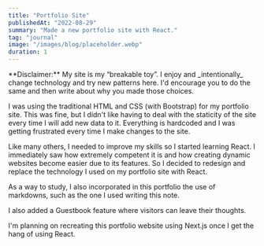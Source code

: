 ```yaml
---
title: "Portfolio Site"
publishedAt: "2022-08-29"
summary: "Made a new portfolio site with React."
tag: "journal"
image: "/images/blog/placeholder.webp"
duration: 1
---
```


<Callout emoji="⚠️">
    **Disclaimer:** My site is my “breakable toy”. I enjoy and _intentionally_
    change technology and try new patterns here. I'd encourage you to do the
    same and then write about why you made those choices.
</Callout>

I was using the traditional HTML and CSS (with Bootstrap) for my portfolio site. This was fine, but I didn't like having to deal with the staticity of the site every time I will add new data to it. Everything is hardcoded and I was getting frustrated every time I make changes to the site.

Like many others, I needed to improve my skills so I started learning React. I immediately saw how extremely competent it is and how creating dynamic websites become easier due to its features. So I decided to redesign and replace the technology I used on my portfolio site with React.

As a way to study, I also incorporated in this portfolio the use of markdowns, such as the one I used writing this note.

I also added a Guestbook feature where visitors can leave their thoughts.

I'm planning on recreating this portfolio website using Next.js once I get the hang of using React.
